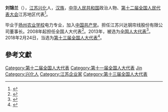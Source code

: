 {{otheruses|刘金兰}}
'''刘锦兰'''（{{bd|1950年|2月|||Liu}}），[[江苏|江苏]][[兴化市|兴化]]人，[[汉族|汉族]]，[[中华人民共和国|中华人民共和国]]政治人物、[[第十二届全国人民代表大会|第十二届全国人民代表大会]]江苏地区代表<ref>{{cite web|author=新华网|title=第十一届全国人大代表|url=http://news.xinhuanet.com/ziliao/2008-03/03/content_7708230.htm?node=36628|publisher=新华网|accessdate=2014-01-07|archive-date=2014-01-10|archive-url=https://web.archive.org/web/20140110211415/http://news.xinhuanet.com/ziliao/2008-03/03/content_7708230.htm?node=36628|dead-url=no}}</ref>。

毕业于[[扬州农业学校|扬州农业学校]]电力专业，加入[[中国共产党|中国共产党]]。担任江苏兴达钢帘线股份有限公司董事长。2008年起担任全国人大代表<ref>{{cite news|title=全国人大代表信息-刘锦兰|url=http://210.82.31.1:8084/delegate/viewDelegate.action?dbid=110730|accessdate=2013-04-05|newspaper=全国人大网|archive-url=https://web.archive.org/web/20140318095029/http://www.npc.gov.cn/delegate/viewDelegate.action?dbid=110730|archive-date=2014-03-18|dead-url=yes}}</ref>。2013年，被选为[[全国人大代表|全国人大代表]]<ref>{{cite news|title=全国人大代表信息-刘锦兰|url=http://210.82.31.1:8084/delegate/viewDelegate.action?dbid=120703|accessdate=2013-03-28|newspaper=全国人大网|archive-url=https://web.archive.org/web/20140318091702/http://www.npc.gov.cn/delegate/viewDelegate.action?dbid=120703|archive-date=2014-03-18|dead-url=yes}}</ref>。2018年2月24日，当选为[[第十三届全国人大代表|第十三届全国人大代表]]<ref>{{Cite web|title=（受权发布）中华人民共和国第十三届全国人民代表大会代表名单-中新网|url=http://www.chinanews.com/gn/2018/02-25/8453959.shtml|accessdate=2021-02-13|work=中新网|archive-date=2018-02-27|archive-url=https://web.archive.org/web/20180227031724/http://www.chinanews.com/gn/2018/02-25/8453959.shtml|dead-url=no}}</ref>。

==參考文獻==
{{reflist}}

{{DEFAULTSORT:Liu Jinlan}}
[[Category:第十二届全国人大代表|Category:第十二届全国人大代表]]
[[Category:第十一届全国人大代表|Category:第十一届全国人大代表]]
[[Category:刘姓|Jin]]
[[Category:兴化人|Category:兴化人]]
[[Category:江苏企业家|Category:江苏企业家]]
[[Category:第十三届全国人大代表|Category:第十三届全国人大代表]]


{{中国政治人物小作品}}